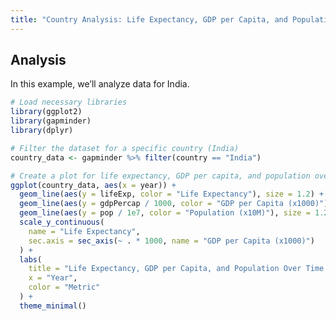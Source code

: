 ```yaml
---
title: "Country Analysis: Life Expectancy, GDP per Capita, and Population Over Time in India"
---
```


## Analysis

In this example, we’ll analyze data for India.

```r
# Load necessary libraries
library(ggplot2)
library(gapminder)
library(dplyr)

# Filter the dataset for a specific country (India)
country_data <- gapminder %>% filter(country == "India")

# Create a plot for life expectancy, GDP per capita, and population over time
ggplot(country_data, aes(x = year)) +
  geom_line(aes(y = lifeExp, color = "Life Expectancy"), size = 1.2) +
  geom_line(aes(y = gdpPercap / 1000, color = "GDP per Capita (x1000)"), size = 1.2) +
  geom_line(aes(y = pop / 1e7, color = "Population (x10M)"), size = 1.2) +
  scale_y_continuous(
    name = "Life Expectancy",
    sec.axis = sec_axis(~ . * 1000, name = "GDP per Capita (x1000)")
  ) +
  labs(
    title = "Life Expectancy, GDP per Capita, and Population Over Time in India",
    x = "Year",
    color = "Metric"
  ) +
  theme_minimal()

  ```